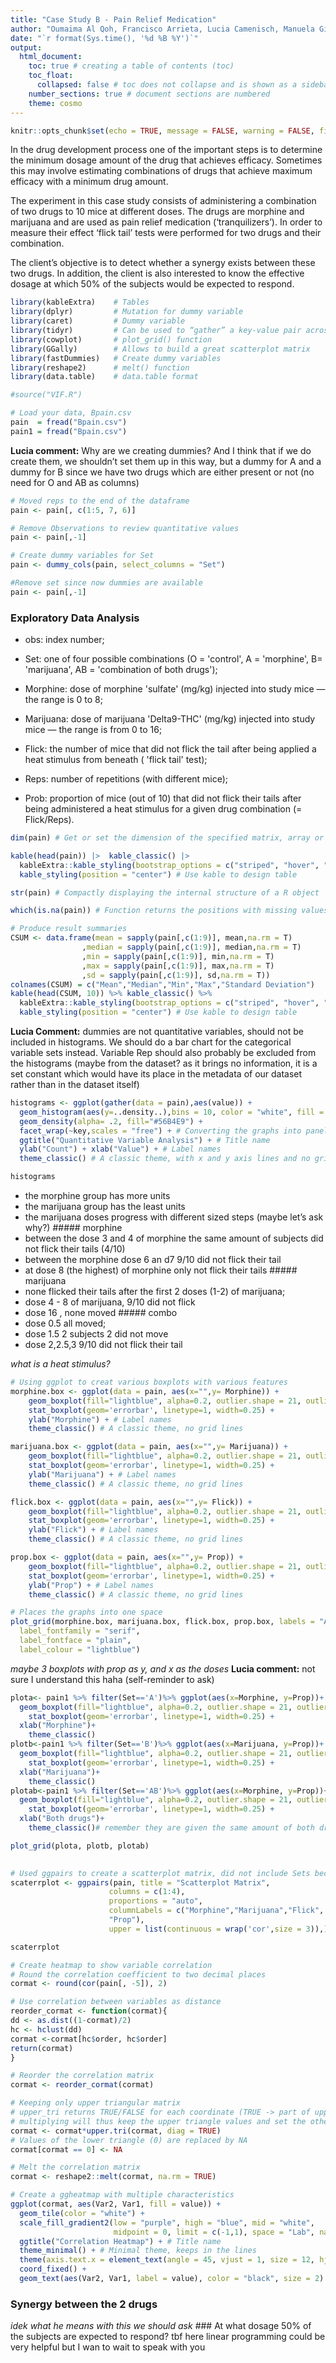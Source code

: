 ```yaml
---
title: "Case Study B - Pain Relief Medication"
author: "Oumaima Al Qoh, Francisco Arrieta, Lucia Camenisch, Manuela Giansante, Emily Schmidt, Camille Beatrice Valera"
date: "`r format(Sys.time(), '%d %B %Y')`"
output:
  html_document:
    toc: true # creating a table of contents (toc)
    toc_float: 
      collapsed: false # toc does not collapse and is shown as a sidebar (toc_float)
    number_sections: true # document sections are numbered
    theme: cosmo
---
```



```r
knitr::opts_chunk$set(echo = TRUE, message = FALSE, warning = FALSE, fig.align = "center")
```

In the drug development process one of the important steps is to determine the minimum dosage amount of the drug that achieves efficacy. Sometimes this may involve estimating combinations of drugs that achieve maximum efficacy with a
minimum drug amount.

The experiment in this case study consists of administering a combination of two drugs to 10 mice at different doses. The drugs are morphine and marijuana and are used as pain relief medication (‘tranquilizers’). In order to measure their effect ‘flick tail’ tests were performed for two drugs and their combination.

The client’s objective is to detect whether a synergy exists between these two drugs. In addition, the client is also interested to know the effective dosage at which 50% of the subjects would be expected to respond.


```r
library(kableExtra)    # Tables
library(dplyr)         # Mutation for dummy variable
library(caret)         # Dummy variable
library(tidyr)         # Can be used to “gather” a key-value pair across multiple columns
library(cowplot)       # plot_grid() function
library(GGally)        # Allows to build a great scatterplot matrix
library(fastDummies)   # Create dummy variables
library(reshape2)      # melt() function
library(data.table)    # data.table format

#source("VIF.R")
```



```r
# Load your data, Bpain.csv
pain  = fread("Bpain.csv")
pain1 = fread("Bpain.csv")
```


**Lucia comment:** Why are we creating dummies? And I think that if we do create them, we shouldn't set them up in this way, but a dummy for A and a dummy for B since we have two drugs which are either present or not (no need for O and AB as columns)

```r
# Moved reps to the end of the dataframe
pain <- pain[, c(1:5, 7, 6)]

# Remove Observations to review quantitative values
pain <- pain[,-1] 

# Create dummy variables for Set
pain <- dummy_cols(pain, select_columns = "Set")

#Remove set since now dummies are available
pain <- pain[,-1] 
```

### **Exploratory Data Analysis**
-   obs: index number;

-   Set: one of four possible combinations (O = \'control\', A =
    \'morphine\', B= \'marijuana\', AB = \'combination of both drugs\');

-   Morphine: dose of morphine \'sulfate\' (mg/kg) injected into study
    mice
    --- the range is 0 to 8;

-   Marijuana: dose of marijuana \'Delta9-THC\' (mg/kg) injected into
    study
    mice --- the range is from 0 to 16;

-   Flick: the number of mice that did not flick the tail after being
    applied
    a heat stimulus from beneath ( \'flick tail\' test);

-   Reps: number of repetitions (with different mice);

-   Prob: proportion of mice (out of 10) that did not flick their tails
    after
    being administered a heat stimulus for a given drug combination (=
    Flick/Reps).
```r
dim(pain) # Get or set the dimension of the specified matrix, array or data frame

kable(head(pain)) |>  kable_classic() |> 
  kableExtra::kable_styling(bootstrap_options = c("striped", "hover", "condensed","responsive")) |> 
  kable_styling(position = "center") # Use kable to design table

str(pain) # Compactly displaying the internal structure of a R object

which(is.na(pain)) # Function returns the positions with missing values, 0 missing values
```

```r
# Produce result summaries
CSUM <- data.frame(mean = sapply(pain[,c(1:9)], mean,na.rm = T) 
                ,median = sapply(pain[,c(1:9)], median,na.rm = T)
                ,min = sapply(pain[,c(1:9)], min,na.rm = T)
                ,max = sapply(pain[,c(1:9)], max,na.rm = T)
                ,sd = sapply(pain[,c(1:9)], sd,na.rm = T))
colnames(CSUM) = c("Mean","Median","Min","Max","Standard Deviation")
kable(head(CSUM, 10)) %>% kable_classic() %>% 
  kableExtra::kable_styling(bootstrap_options = c("striped", "hover", "condensed","responsive")) %>%
  kable_styling(position = "center") # Use kable to design table
```


**Lucia Comment:** dummies are not quantitative variables, should not be included in histograms. We should do a bar chart for the categorical variable sets instead. Variable Rep should also probably be excluded from the histograms (maybe from the dataset? as it brings no information, it is a set constant which would have its place in the metadata of our dataset rather than in the dataset itself)

```r
histograms <- ggplot(gather(data = pain),aes(value)) +
  geom_histogram(aes(y=..density..),bins = 10, color = "white", fill = "blue") + # Creates bin sizing and sets the lines as white
  geom_density(alpha= .2, fill="#56B4E9") +
  facet_wrap(~key,scales = "free") + # Converting the graphs into panels
  ggtitle("Quantitative Variable Analysis") + # Title name
  ylab("Count") + xlab("Value") + # Label names
  theme_classic() # A classic theme, with x and y axis lines and no grid lines

histograms
```


- the morphine group has more units
- the marijuana group has the least units
- the marijuana doses progress with different sized steps (maybe let's ask why?)
##### morphine
- between the dose 3 and 4 of morphine the same amount of subjects did not flick their tails (4/10)
- between the morphine dose 6 an d7 9/10 did not flick their tail
- at dose 8 (the highest) of morphine only not flick their tails
##### marijuana
- none flicked their tails after the first 2 doses (1-2) of marijuana;
- dose 4 - 8 of marijuana, 9/10 did not flick
- dose 16 , none moved
##### combo
- dose 0.5 all moved;
- dose 1.5 2 subjects 2 did not move
- dose 2,2.5,3 9/10 did not flick their tail

*what is a heat stimulus?*
```r
# Using ggplot to creat various boxplots with various features
morphine.box <- ggplot(data = pain, aes(x="",y= Morphine)) + 
    geom_boxplot(fill="lightblue", alpha=0.2, outlier.shape = 21, outlier.color = "black") +
    stat_boxplot(geom='errorbar', linetype=1, width=0.25) + 
    ylab("Morphine") + # Label names
    theme_classic() # A classic theme, no grid lines

marijuana.box <- ggplot(data = pain, aes(x="",y= Marijuana)) + 
    geom_boxplot(fill="lightblue", alpha=0.2, outlier.shape = 21, outlier.color = "black") + 
    stat_boxplot(geom='errorbar', linetype=1, width=0.25) + 
    ylab("Marijuana") + # Label names
    theme_classic() # A classic theme, no grid lines

flick.box <- ggplot(data = pain, aes(x="",y= Flick)) + 
    geom_boxplot(fill="lightblue", alpha=0.2, outlier.shape = 21, outlier.color = "black") + 
    stat_boxplot(geom='errorbar', linetype=1, width=0.25) + 
    ylab("Flick") + # Label names
    theme_classic() # A classic theme, no grid lines

prop.box <- ggplot(data = pain, aes(x="",y= Prop)) + 
    geom_boxplot(fill="lightblue", alpha=0.2, outlier.shape = 21, outlier.color = "black") + 
    stat_boxplot(geom='errorbar', linetype=1, width=0.25) + 
    ylab("Prop") + # Label names
    theme_classic() # A classic theme, no grid lines

# Places the graphs into one space
plot_grid(morphine.box, marijuana.box, flick.box, prop.box, labels = "AUTO", 
  label_fontfamily = "serif",
  label_fontface = "plain",
  label_colour = "lightblue")
```

*maybe 3 boxplots with prop as y, and x as the doses*
**Lucia comment:** not sure I understand this haha (self-reminder to ask)

```r
plota<- pain1 %>% filter(Set=='A')%>% ggplot(aes(x=Morphine, y=Prop))+
  geom_boxplot(fill="lightblue", alpha=0.2, outlier.shape = 21, outlier.color = "black") +
    stat_boxplot(geom='errorbar', linetype=1, width=0.25) + 
  xlab("Morphine")+
    theme_classic()
plotb<-pain1 %>% filter(Set=='B')%>% ggplot(aes(x=Marijuana, y=Prop))+
  geom_boxplot(fill="lightblue", alpha=0.2, outlier.shape = 21, outlier.color = "black") +
    stat_boxplot(geom='errorbar', linetype=1, width=0.25) + 
  xlab("Marijuana")+
    theme_classic()
plotab<-pain1 %>% filter(Set=='AB')%>% ggplot(aes(x=Morphine, y=Prop))+
  geom_boxplot(fill="lightblue", alpha=0.2, outlier.shape = 21, outlier.color = "black") +
    stat_boxplot(geom='errorbar', linetype=1, width=0.25) + 
  xlab("Both drugs")+
    theme_classic()# remember they are given the same amount of both drugs, decide whether to change the x axis

plot_grid(plota, plotb, plotab) 
  
```


```r
# Used ggpairs to create a scatterplot matrix, did not include Sets becuase of redundant informtion
scaterrplot <- ggpairs(pain, title = "Scatterplot Matrix",
                      columns = c(1:4),
                      proportions = "auto",
                      columnLabels = c("Morphine","Marijuana","Flick",
                      "Prop"),
                      upper = list(continuous = wrap('cor',size = 3)),) 

scaterrplot
```

```r
# Create heatmap to show variable correlation
# Round the correlation coefficient to two decimal places
cormat <- round(cor(pain[, -5]), 2)

# Use correlation between variables as distance
reorder_cormat <- function(cormat){ 
dd <- as.dist((1-cormat)/2)
hc <- hclust(dd)
cormat <-cormat[hc$order, hc$order]
return(cormat)
}

# Reorder the correlation matrix
cormat <- reorder_cormat(cormat)

# Keeping only upper triangular matrix
# upper_tri returns TRUE/FALSE for each coordinate (TRUE -> part of upper triangle)
# multiplying will thus keep the upper triangle values and set the others to 0
cormat <- cormat*upper.tri(cormat, diag = TRUE)
# Values of the lower triangle (0) are replaced by NA
cormat[cormat == 0] <- NA

# Melt the correlation matrix
cormat <- reshape2::melt(cormat, na.rm = TRUE)

# Create a ggheatmap with multiple characteristics 
ggplot(cormat, aes(Var2, Var1, fill = value)) +
  geom_tile(color = "white") +
  scale_fill_gradient2(low = "purple", high = "blue", mid = "white",
                       midpoint = 0, limit = c(-1,1), space = "Lab", name="Pearson\nCorrelation") +
  ggtitle("Correlation Heatmap") + # Title name
  theme_minimal() + # Minimal theme, keeps in the lines
  theme(axis.text.x = element_text(angle = 45, vjust = 1, size = 12, hjust = 1)) +
  coord_fixed() +
  geom_text(aes(Var2, Var1, label = value), color = "black", size = 2)
```


### Synergy between the 2 drugs
*idek what he means with this we should ask*
### At what dosage 50% of the subjects are expected to respond?
tbf here linear programming could be very helpful but I wan to wait to speak with you 



